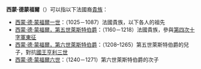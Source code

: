 '''西蒙·德蒙福爾'''（{{lang-fr|Simon de Montfort}}）可以指以下法國裔[[貴族|貴族]]：

*[[西蒙·德·蒙福爾一世|西蒙·德·蒙福爾一世]]：（1025－1087）法國貴族，以下各人的祖先
*[[第五代莱斯特伯爵西蒙·德孟福尔|西蒙·德·蒙福爾，第五世萊斯特伯爵]]：（1160－1218）法國貴族，參與[[第四次十字軍東征|第四次十字軍東征]]
*[[西蒙·德·蒙福爾，第六世萊斯特伯爵|西蒙·德·蒙福爾，第六世萊斯特伯爵]]：（1208–1265）第五世萊斯特伯爵的兒子，對抗[[英格蘭國王|國王]][[亨利三世|亨利三世]]
*[[西蒙·德·蒙福爾六世|西蒙·德·蒙福爾六世]]：（1240－1271）第六世萊斯特伯爵的次子

{{Disambiguation|Cat=六字人名譯名消歧義}}
